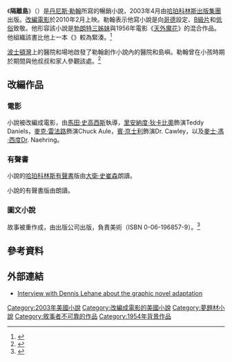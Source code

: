 {{noteTA
|G1=Show
}}
{{Infobox book
| name          = 隔離島<br />''Shutter Island''
| title_orig    =
| translator    =
| image         = Shutter Island book cover.jpg
| caption       = 第一版
| author        = [[丹尼斯·勒翰|丹尼斯·勒翰]]
| illustrator   =
| cover_artist  = {{link-en|Chip Kidd|Chip Kidd}}
| country       = 美國
| language      = 英語
| series        =
| publisher     = {{link-en|William Morrow and Company|William Morrow and Company|William Morrow}}
| pub_date      = 2003年4月15日
| english_pub_date =
| media_type    = 印刷書 
|genre   = 哥德、心理恐懼、犯罪
| pages         = 380頁
| isbn          = 0-688-16317-3
| dewey         = 813/.54 21
| congress      = PS3562.E426 S55 2003
| oclc          = 51969184
| preceded_by   =
| followed_by   =
}}
《'''隔離島'''》（{{lang-en|'''''Shutter Island'''''}}）是[[丹尼斯·勒翰|丹尼斯·勒翰]]所寫的暢銷小說，2003年4月由[[哈珀科林斯出版集團|哈珀科林斯出版集團]]出版。[[不赦島|改編電影]]於2010年2月上映。勒翰表示他寫小說是向[[哥德小說|哥德]]設定、[[B級片|B級片]]和[[紙漿雜誌|低俗]]致敬。他形容該小說是[[勃朗特三姊妹|勃朗特三姊妹]]與1956年電影《[[天外魔花|天外魔花]]》的混合作品。他組織該書比他上一本《{{link-en|神祕河流 (小說)|Mystic River (novel)|神祕河流}}》較為緊湊。<ref>{{Cite web |url = http://www.powells.com/post/interviews/dennis-lehane-meets-the-bronte-sisters |title = Dennis Lehane Meets the Bronte Sisters |author = Dave Weich |date = 2006-10-10 |publisher = Powell's Books |language = en}}</ref>

[[波士頓灣|波士頓灣]]{{link-en|長島 (麻省)|Long Island (Massachusetts)|長島}}上的醫院和場地啟發了勒翰創作小說內的醫院和島嶼。勒翰曾在小孩時期於{{link-en|1978年美國東北部暴風雪|Northeastern United States blizzard of 1978|1978年暴風雪}}期間與他叔叔和家人參觀該處。<ref>{{Cite web |url = http://www.patriotledger.com/x1650245399/Real-local-flavor-on-display-in-Shutter-Island |title = Real local flavor on display in 'Shutter Island' |author = Ed Symkus |date = 2010-02-19 |publisher = The Patriot Ledger |language = en}}</ref>

== 改編作品 ==
=== 電影 ===
{{main|不赦島}}
小說被改編成電影，由[[馬田·史高西斯|馬田·史高西斯]]執導，[[里安納度·狄卡比奧|里安納度·狄卡比奧]]飾演Teddy Daniels，[[麥克·雷法路|麥克·雷法路]]飾演Chuck Aule，[[賓·京士利|賓·京士利]]飾演Dr. Cawley，以及[[麥士·馮·西度|麥士·馮·西度]]Dr. Naehring。

=== 有聲書 ===
小說的[[哈珀科林斯出版集團|哈珀科林斯]][[有聲書|有聲書]]版由[[大衛·史崔森|大衛·史崔森]]朗讀。

小說的{{link-en|Audible Inc.|Audible Inc.|Audible}}有聲書版由{{link-en|Tom Stechschulte|Tom Stechschulte}}朗讀。

=== 圖文小說 ===
故事被重作成{{link-en|隔離島 (圖文小說)|Shutter Island (graphic novel)|圖文小說}}，由{{link-en|William Morrow and Company|William Morrow and Company|William Morrow}}出版公司出版，{{link-en|Christian De Metter|Christian De Metter}}負責美術（ISBN 0-06-196857-9）。<ref>{{Cite web |url = http://herocomplex.latimes.com/uncategorized/shutter-island-dives-into-a-new-madness-in-graphic-novel-form/ |title = 'Shutter Island' is a different nightmare in graphic novel form |author = Geoff Boucher |date = 2010-01-01 |publisher = Los Angeles Times - Hero Complex |language = en}}</ref>

== 參考資料 ==
{{reflist}}

== 外部連結 ==
* [http://www.youtube.com/watch?v=T6-yaCVM6to&feature=player_embedded/ Interview with Dennis Lehane about the graphic novel adaptation]

[[Category:2003年美國小說|Category:2003年美國小說]]
[[Category:改編成電影的美國小說|Category:改編成電影的美國小說]]
[[Category:夢題材小說|Category:夢題材小說]]
[[Category:敘事者不可靠的作品|Category:敘事者不可靠的作品]]
[[Category:1954年背景作品|Category:1954年背景作品]]